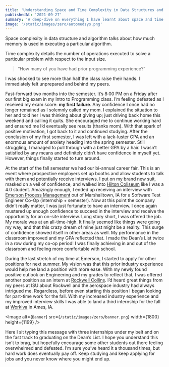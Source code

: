 ```yaml
---
title: 'Understanding Space and Time Complexity in Data Structures and Algorithm'
publishedAt: '2021-09-27'
summary: 'A deep-dive on everything I have learnt about space and time complexity so far in JavaScript.'
image: '/static/images/zero/automedsys.png'
---
```


Space complexity in data structure and algorithm talks about how much memory is used in executing a particular algorithm.

Time complexity details the number of operations executed to solve a particular problem with respect to the input size.

> “How many of you have had prior programming experience?”



I was shocked to see more than half the class raise their hands. I immediately felt unprepared and behind my peers.

Fast-forward two months into the semester. It’s 8:00 PM on a Friday after our first big exam in my Intro to Programming class. I’m feeling defeated as I received my exam score: **my first failure**. Any confidence I once had no longer remained as I solemnly called my mom. I explained the situation to her and told her I was thinking about giving up; just driving back home this weekend and calling it quits. She encouraged me to continue working hard and ensured me I’d eventually see results (thanks mom). With that spark of positive motivation, I got back to it and continued studying. After the conclusion of my first semester, I was left with a lack-luster GPA and an enormous amount of anxiety heading into the spring semester. Still struggling, I managed to pull through with a better GPA by a hair. I wasn’t satisfied by any means and definitely didn’t have confidence in myself yet. However, things finally started to turn around.

At the start of the fall semester we had our bi-annual career fair. This is an event where prospective employers set up booths and allow students to talk with them and potentially receive interviews. I put on my brand new suit, masked on a veil of confidence, and walked into [Hilton Coliseum](https://en.wikipedia.org/wiki/Hilton_Coliseum) like I was a 4.0 student. Amazingly enough, I ended up receiving an interview with [Emerson Process Management](https://www2.emersonprocess.com/en-UK/Pages/Home.aspx) out of Marshalltown, IA for a Software Test Engineer Co-Op (internship + semester). Now at this point the company didn’t really matter, I was just fortunate to have an interview. I once again mustered up enough confidence to succeed in the interview and receive the opportunity for an on-site interview. Long story short, I was offered the job. My morale was at an all-time-high. It finally seemed like things were going my way, and that this crazy dream of mine just might be a reality. This surge of confidence showed itself in other areas as well. My performance in the classroom improved and my GPA reflected that. I made the Dean’s List twice in a row during my co-op period! I was finally achieving in and out of the classroom and feeling more comfortable with school.

During the last stretch of my time at Emerson, I started to apply for other positions for next summer. My vision was that this prior industry experience would help me land a position with more ease. With my newly found positive outlook on Engineering and my grades to reflect that, I was offered another position as an intern at [Rockwell Collins](https://www.rockwellcollins.com/). I’d heard great things from my peers at ISU about Rockwell and the aerospace industry had always intrigued me. Regardless, before even starting this position I began looking for part-time work for the fall. With my increased industry experience and my improved interview skills I was able to land a third internship for the fall at [Workiva](https://www.workiva.com/) in Ames, IA.

<Image
  alt={`Banner`}
  src={`/static/images/zero/banner.png`}
  width={1800}
  height={1199}
/>

Here I sit typing this message with three internships under my belt and on the fast track to graduating on the Dean’s List. I hope you understand this isn’t to brag, but hopefully encourage some other students out there feeling overwhelmed and defeated. I’m sure you’ve heard it a thousand times, but hard work does eventually pay off. Keep studying and keep applying for jobs and you never know where you might end up.